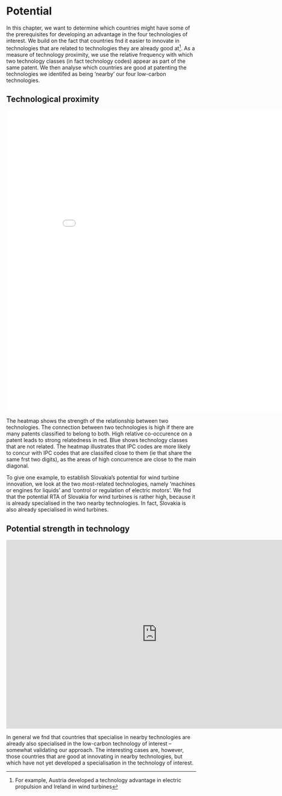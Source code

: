 # Potential 
In this chapter, we want to determine which countries might have
some of the prerequisites for developing an advantage in the four technologies of interest.
We build on the fact that countries fnd it easier to innovate in technologies that are
related to technologies they are already good at^[For example, Austria developed a technology advantage in electric propulsion and Ireland in wind turbines]. As a measure of technology proximity,
we use the relative frequency with which two technology classes (in fact technology codes)
appear as part of the same patent. We then analyse which
countries are good at patenting the technologies we identifed as being ‘nearby’ our four
low-carbon technologies.

## Technological proximity {-}
<iframe width="900" height="800" frameborder="0" scrolling="no" src="//plot.ly/~gzachmann/31.embed"></iframe>

The heatmap shows the strength of the relationship between two technologies. The connection between two technologies is high if there are many patents classified to belong to both. High relative co-occurence on a patent leads to strong relatedness in red. Blue shows technology classes that are not related. The heatmap illustrates that IPC codes are more likely to concur with
IPC codes that are classifed close to them (ie that share the same frst two digits), as the areas
of high concurrence are close to the main diagonal.

To give one example, to establish Slovakia’s potential for wind turbine innovation, we look
at the two most-related technologies, namely ‘machines or engines for liquids’ and ‘control
or regulation of electric motors’. We fnd that the potential RTA of Slovakia for wind turbines is
rather high, because it is already specialised in the two nearby technologies. In fact, Slovakia
is also already specialised in wind turbines.

## Potential strength in technology {-}
<iframe id="RTA" width="800" height="500" frameborder="0" scrolling="no" src="https://robertkck.shinyapps.io/prtarca/"></iframe>

In general we fnd that countries that specialise in nearby technologies are already also
specialised in the low-carbon technology of interest – somewhat validating our approach. The
interesting cases are, however, those countries that are good at innovating in nearby technologies, but which have not yet developed a specialisation in the technology of interest.
